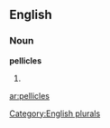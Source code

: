 
==English==

===Noun===
'''pellicles'''

# {{plural of|[[pellicle]]}}

[[Category:English plurals]]

[[ar:pellicles]]